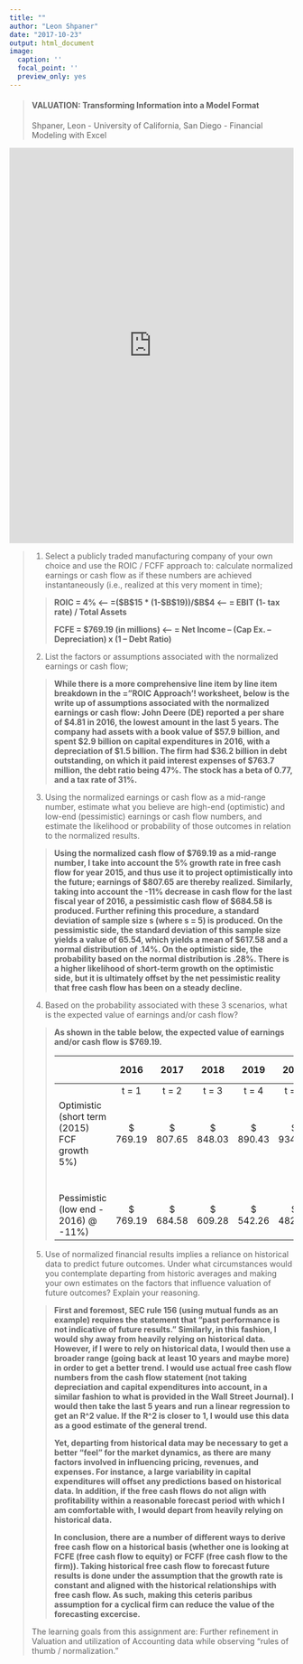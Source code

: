 ```yaml
---
title: ""
author: "Leon Shpaner"
date: "2017-10-23"
output: html_document
image:
  caption: ''
  focal_point: ''
  preview_only: yes
---
```


> #### VALUATION: Transforming Information into a Model Format
> Shpaner, Leon - University of California, San Diego - Financial Modeling with Excel
>
>
>


<iframe width="100%" height="700" frameborder="0" scrolling="yes" src="https://onedrive.live.com/embed?resid=A5FB65B6C9763D08%2133893&authkey=%21AGXT7rpIgdHP8aU&em=2&AllowTyping=True&wdInConfigurator=True"></iframe>

> 1) Select a publicly traded manufacturing company of your own choice and use the ROIC / FCFF approach to: calculate normalized earnings or cash flow as if these numbers are achieved instantaneously (i.e., realized at this very 
> moment in time);
>
>> **ROIC = 4% <-- =(\$B\$15 * (1-\$B\$19))/\$B$4 <-- = EBIT (1- tax rate) / Total Assets**
>>
>> **FCFE = $769.19 (in millions) <-- = Net Income – (Cap Ex. – Depreciation) x (1 – Debt Ratio)**
>
> 2) List the factors or assumptions associated with the normalized earnings or cash flow;
>
>> **While there is a more comprehensive line item by line item breakdown in the =”ROIC Approach’! worksheet, below is the write up of assumptions associated with the normalized earnings or cash flow: John Deere (DE) reported a per share of $4.81 in 2016, the lowest amount in the last 5 years. The company had assets with a book value of $57.9 billion, and spent $2.9 billion on capital expenditures in 2016, with a depreciation of $1.5 billion. The firm had $36.2 billion in debt outstanding, on which it paid interest expenses of $763.7 million, the debt ratio being 47%. The stock has a beta of 0.77, and a tax rate of 31%.**
>
>
> 3) Using the normalized earnings or cash flow as a mid-range number, estimate what you believe are high-end (optimistic) and low-end (pessimistic) earnings or cash flow numbers, and estimate the likelihood or probability of those outcomes in relation to the normalized results.
>
>> **Using the normalized cash flow of $769.19 as a mid-range number, I take into account the 5% growth rate in free cash flow for year 2015, and thus use it to project optimistically into the future; earnings of $807.65 are thereby realized. Similarly, taking into account the -11% decrease in cash flow for the last fiscal year of 2016, a pessimistic cash flow of $684.58 is produced. Further refining this procedure, a standard deviation of sample size s (where s = 5) is produced. On the pessimistic side, the standard deviation of this sample size yields a value of 65.54, which yields a mean of $617.58 and a normal distribution of .14%. On the optimistic side, the probability based on the normal distribution is .28%. There is a higher likelihood of short-term growth on the optimistic side, but it is ultimately offset by the net pessimistic reality that free cash flow has been on a steady decline.**
>
> 4) Based on the probability associated with these 3 scenarios, what is the expected value of earnings and/or cash flow?
>
>> **As shown in the table below, the expected value of earnings and/or cash flow is $769.19.**
>>
>> |                                                 |           2016           |              2017              |             2018            |       2019       |       2020       |      Average     | Standard   Deviation |   | Normal Distribution |
>> |-------------------------------------------------|:------------------------:|:------------------------------:|:---------------------------:|:----------------:|:----------------:|:----------------:|----------------------|---|---------------------|
>> |                                                 |           t = 1          |              t = 2             |            t = 3            |       t = 4      |       t = 5      |                  |                      |   |                     |
>> | Optimistic (short term (2015)   FCF growth  5%) |  $               769.19  |  $                     807.65  |  $                  848.03  |  $       890.43  |  $       934.96  |  $       850.05  | 65.5361529           |   | 0.28%               |
>> |                                                 |                          |                                |                             |                  |                  |` $       769.19` |                      |   |                     |
>> | Pessimistic (low end - 2016) @   -11%)          |  $               769.19  |  $                     684.58  |  $                  609.28  |  $       542.26  |  $       482.61  |  $       617.58  | 113.396403           |   | 0.14%               |
>
> 5) Use of normalized financial results implies a reliance on historical data to predict future outcomes. Under what circumstances would you contemplate departing from historic averages and making your own estimates on the factors that influence valuation
> of future outcomes? Explain your reasoning.
> 
>> **First and foremost, SEC rule 156 (using mutual funds as an example) requires the statement that "past performance is not indicative of future results." Similarly, in this fashion, I would shy away from heavily relying on historical data. However, if I were to rely on historical data, I would then use a broader range (going back at least 10 years and maybe more) in order to get a better trend. I would use actual free cash flow numbers from the cash flow statement (not taking depreciation and capital expenditures into account, in a similar fashion to what is provided in the Wall Street Journal). I would then take the last 5 years and run a linear regression to get an R^2 value. If the R^2 is closer to 1, I would use this data as a good estimate of the general trend.**
>>
>> **Yet, departing from historical data may be necessary to get a better "feel" for the market dynamics, as there are many factors involved in influencing pricing, revenues, and expenses. For instance, a large variability in capital expenditures will offset any predictions based on historical data. In addition, if the free cash flows do not align with profitability within a reasonable forecast period with which I am comfortable with, I would depart from heavily relying on historical data.**
>>
>> **In conclusion, there are a number of different ways to derive free cash flow on a historical basis (whether one is looking at FCFE (free cash flow to equity) or FCFF (free cash flow to the firm)). Taking historical free cash flow to forecast future results is done under the assumption that the growth rate is constant and aligned with the historical relationships with free cash flow. As such, making this ceteris paribus assumption for a cyclical firm can reduce the value of the forecasting excercise.**
>
> The learning goals from this assignment are: Further refinement in Valuation and utilization of Accounting data while observing “rules of thumb / normalization.”